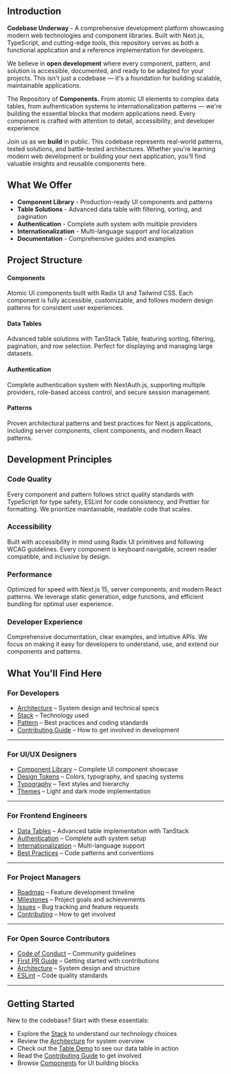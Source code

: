 
## Introduction

**Codebase Underway** - A comprehensive development platform showcasing modern web technologies and component libraries. Built with Next.js, TypeScript, and cutting-edge tools, this repository serves as both a functional application and a reference implementation for developers.

We believe in **open development** where every component, pattern, and solution is accessible, documented, and ready to be adapted for your projects. This isn't just a codebase — it's a foundation for building scalable, maintainable applications.

The Repository of **Components.** From atomic UI elements to complex data tables, from authentication systems to internationalization patterns — we're building the essential blocks that modern applications need. Every component is crafted with attention to detail, accessibility, and developer experience.

Join us as we **build** in public. This codebase represents real-world patterns, tested solutions, and battle-tested architectures. Whether you're learning modern web development or building your next application, you'll find valuable insights and reusable components here.

<CustomVideoPlayer url="https://www.youtube.com/watch?v=CQNwc48GivI" className="my-8" />

<ActiveApps />

## What We Offer

- **Component Library** - Production-ready UI components and patterns
- **Table Solutions** - Advanced data table with filtering, sorting, and pagination
- **Authentication** - Complete auth system with multiple providers
- **Internationalization** - Multi-language support and localization
- **Documentation** - Comprehensive guides and examples

## Project Structure

<div className="grid grid-cols-1 md:grid-cols-2 gap-6 my-8">
  <div className="p-6 border rounded-lg">
    <h4 className="font-semibold mb-2">Components</h4>
    <div className="text-sm text-muted-foreground">
      Atomic UI components built with Radix UI and Tailwind CSS. Each component is fully accessible, customizable, and follows modern design patterns for consistent user experiences.
    </div>
  </div>
  <div className="p-6 border rounded-lg">
    <h4 className="font-semibold mb-2">Data Tables</h4>
    <div className="text-sm text-muted-foreground">
      Advanced table solutions with TanStack Table, featuring sorting, filtering, pagination, and row selection. Perfect for displaying and managing large datasets.
    </div>
  </div>
  <div className="p-6 border rounded-lg">
    <h4 className="font-semibold mb-2">Authentication</h4>
    <div className="text-sm text-muted-foreground">
      Complete authentication system with NextAuth.js, supporting multiple providers, role-based access control, and secure session management.
    </div>
  </div>
  <div className="p-6 border rounded-lg">
    <h4 className="font-semibold mb-2">Patterns</h4>
    <div className="text-sm text-muted-foreground">
      Proven architectural patterns and best practices for Next.js applications, including server components, client components, and modern React patterns.
    </div>
  </div>
</div>

## Development Principles

### Code Quality
Every component and pattern follows strict quality standards with TypeScript for type safety, ESLint for code consistency, and Prettier for formatting. We prioritize maintainable, readable code that scales.

### Accessibility
Built with accessibility in mind using Radix UI primitives and following WCAG guidelines. Every component is keyboard navigable, screen reader compatible, and inclusive by design.

### Performance
Optimized for speed with Next.js 15, server components, and modern React patterns. We leverage static generation, edge functions, and efficient bundling for optimal user experience.

### Developer Experience
Comprehensive documentation, clear examples, and intuitive APIs. We focus on making it easy for developers to understand, use, and extend our components and patterns.

## What You'll Find Here

### For Developers

* [Architecture](/docs/architecture) – System design and technical specs
* [Stack](/docs/stack) – Technology used
* [Pattern](/docs/pattern) – Best practices and coding standards
* [Contributing Guide](/docs/contribute) – How to get involved in development

---

### For UI/UX Designers

* [Component Library](/docs/components) – Complete UI component showcase
* [Design Tokens](/docs/design-tokens) – Colors, typography, and spacing systems
* [Typography](/docs/typography) – Text styles and hierarchy
* [Themes](/docs/themes) – Light and dark mode implementation

---

### For Frontend Engineers

* [Data Tables](/docs/table) – Advanced table implementation with TanStack
* [Authentication](/docs/authantication) – Complete auth system setup
* [Internationalization](/docs/internationalization) – Multi-language support
* [Best Practices](/docs/pattern) – Code patterns and conventions

---

### For Project Managers

* [Roadmap](/docs/roadmap) – Feature development timeline
* [Milestones](/docs/milestones) – Project goals and achievements
* [Issues](/docs/issues) – Bug tracking and feature requests
* [Contributing](/docs/contribute) – How to get involved

---

### For Open Source Contributors

* [Code of Conduct](/docs/code-of-conduct) – Community guidelines
* [First PR Guide](/docs/contribute/first-pr) – Getting started with contributions
* [Architecture](/docs/architecture) – System design and structure
* [ESLint](/docs/eslint) – Code quality standards

---

## Getting Started

New to the codebase? Start with these essentials:

* Explore the [Stack](/docs/stack) to understand our technology choices
* Review the [Architecture](/docs/architecture) for system overview
* Check out the [Table Demo](/table) to see our data table in action
* Read the [Contributing Guide](/docs/contribute) to get involved
* Browse [Components](/docs/components) for UI building blocks
